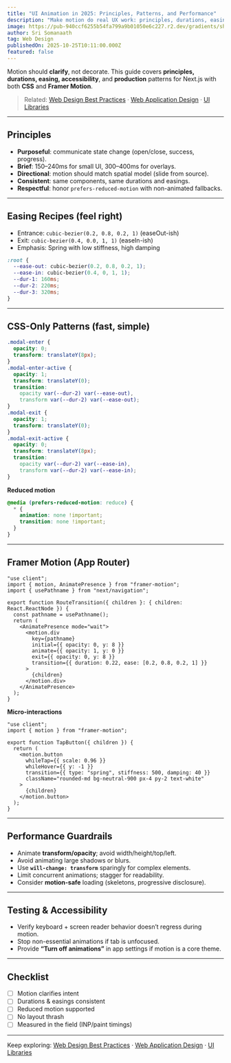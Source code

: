 ```yaml
---
title: "UI Animation in 2025: Principles, Patterns, and Performance"
description: "Make motion do real UX work: principles, durations, easing, accessibility, and production-ready Next.js examples with CSS and Framer Motion."
image: https://pub-940ccf6255b54fa799a9b01050e6c227.r2.dev/gradients/shade_shifters/shade-shifters-09.png
author: Sri Somanaath
tag: Web Design
publishedOn: 2025-10-25T10:11:00.000Z
featured: false
---
```


Motion should **clarify**, not decorate. This guide covers **principles, durations, easing, accessibility**, and **production** patterns for Next.js with both **CSS** and **Framer Motion**.

> Related: [Web Design Best Practices](/blog/web-design-best-practices) · [Web Application Design](/blog/web-application-design) · [UI Libraries](/blog/ui-libraries)

---

## Principles

- **Purposeful**: communicate state change (open/close, success, progress).
- **Brief**: 150–240ms for small UI, 300–400ms for overlays.
- **Directional**: motion should match spatial model (slide from source).
- **Consistent**: same components, same durations and easings.
- **Respectful**: honor `prefers-reduced-motion` with non-animated fallbacks.

---

## Easing Recipes (feel right)

- Entrance: `cubic-bezier(0.2, 0.8, 0.2, 1)` (easeOut-ish)
- Exit: `cubic-bezier(0.4, 0.0, 1, 1)` (easeIn-ish)
- Emphasis: Spring with low stiffness, high damping

```css
:root {
  --ease-out: cubic-bezier(0.2, 0.8, 0.2, 1);
  --ease-in: cubic-bezier(0.4, 0, 1, 1);
  --dur-1: 160ms;
  --dur-2: 220ms;
  --dur-3: 320ms;
}
```

---

## CSS-Only Patterns (fast, simple)

```css
.modal-enter {
  opacity: 0;
  transform: translateY(8px);
}
.modal-enter-active {
  opacity: 1;
  transform: translateY(0);
  transition:
    opacity var(--dur-2) var(--ease-out),
    transform var(--dur-2) var(--ease-out);
}
.modal-exit {
  opacity: 1;
  transform: translateY(0);
}
.modal-exit-active {
  opacity: 0;
  transform: translateY(8px);
  transition:
    opacity var(--dur-2) var(--ease-in),
    transform var(--dur-2) var(--ease-in);
}
```

**Reduced motion**

```css
@media (prefers-reduced-motion: reduce) {
  * {
    animation: none !important;
    transition: none !important;
  }
}
```

---

## Framer Motion (App Router)

```tsx
"use client";
import { motion, AnimatePresence } from "framer-motion";
import { usePathname } from "next/navigation";

export function RouteTransition({ children }: { children: React.ReactNode }) {
  const pathname = usePathname();
  return (
    <AnimatePresence mode="wait">
      <motion.div
        key={pathname}
        initial={{ opacity: 0, y: 8 }}
        animate={{ opacity: 1, y: 0 }}
        exit={{ opacity: 0, y: 8 }}
        transition={{ duration: 0.22, ease: [0.2, 0.8, 0.2, 1] }}
      >
        {children}
      </motion.div>
    </AnimatePresence>
  );
}
```

**Micro-interactions**

```tsx
"use client";
import { motion } from "framer-motion";

export function TapButton({ children }) {
  return (
    <motion.button
      whileTap={{ scale: 0.96 }}
      whileHover={{ y: -1 }}
      transition={{ type: "spring", stiffness: 500, damping: 40 }}
      className="rounded-md bg-neutral-900 px-4 py-2 text-white"
    >
      {children}
    </motion.button>
  );
}
```

---

## Performance Guardrails

- Animate **transform/opacity**; avoid width/height/top/left.
- Avoid animating large shadows or blurs.
- Use **`will-change: transform`** sparingly for complex elements.
- Limit concurrent animations; stagger for readability.
- Consider **motion-safe** loading (skeletons, progressive disclosure).

---

## Testing & Accessibility

- Verify keyboard + screen reader behavior doesn’t regress during motion.
- Stop non-essential animations if tab is unfocused.
- Provide **“Turn off animations”** in app settings if motion is a core theme.

---

## Checklist

- [ ] Motion clarifies intent
- [ ] Durations & easings consistent
- [ ] Reduced motion supported
- [ ] No layout thrash
- [ ] Measured in the field (INP/paint timings)

---

Keep exploring: [Web Design Best Practices](/blog/web-design-best-practices) · [Web Application Design](/blog/web-application-design) · [UI Libraries](/blog/ui-libraries)
